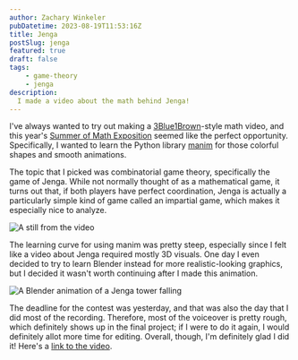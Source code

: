 ```yaml
---
author: Zachary Winkeler
pubDatetime: 2023-08-19T11:53:16Z
title: Jenga
postSlug: jenga
featured: true
draft: false
tags:
    - game-theory
    - jenga
description:
  I made a video about the math behind Jenga!
---
```


I've always wanted to try out making a [3Blue1Brown](https://www.3blue1brown.com/)-style math video, and this year's [Summer of Math Exposition](https://some.3b1b.co/) seemed like the perfect opportunity. Specifically, I wanted to learn the Python library [manim](https://www.manim.community/) for those colorful shapes and smooth animations.

The topic that I picked was combinatorial game theory, specifically the game of Jenga. While not normally thought of as a mathematical game, it turns out that, if both players have perfect coordination, Jenga is actually a particularly simple kind of game called an impartial game, which makes it especially nice to analyze.

![A still from the video](/assets/assumptions.jpg)

The learning curve for using manim was pretty steep, especially since I felt like a video about Jenga required mostly 3D visuals. One day I even decided to try to learn Blender instead for more realistic-looking graphics, but I decided it wasn't worth continuing after I made this animation.

![A Blender animation of a Jenga tower falling](/assets/falling.gif)

The deadline for the contest was yesterday, and that was also the day that I did most of the recording. Therefore, most of the voiceover is pretty rough, which definitely shows up in the final project; if I were to do it again, I would definitely allot more time for editing. Overall, though, I'm definitely glad I did it! Here's a [link to the video](https://www.youtube.com/watch?v=wrSEfX82WbE).

